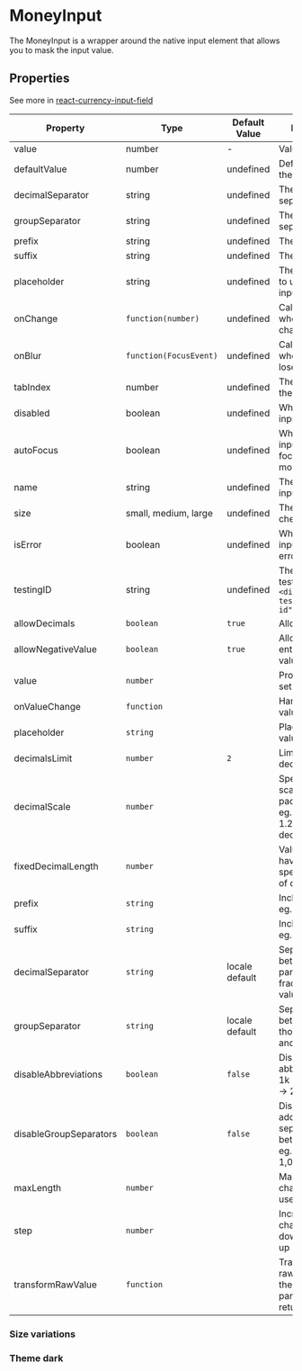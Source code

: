 
<Meta title="Data Entry/MoneyInput" component={MoneyInput}/>

# MoneyInput

The MoneyInput is a wrapper around the native input element that allows you to mask the input value.

<Canvas>
  <MoneyInput
    name="input"
    defaultValue={100}
    suffix="€"
  />
</Canvas>

## Properties

See more in [react-currency-input-field](https://github.com/cchanxzy/react-currency-input-field/blob/master/README.md)

| Property                                   | Type                   | Default Value  | Description                                                                                    | Required |
|--------------------------------------------|------------------------|----------------|------------------------------------------------------------------------------------------------|----------|
| value                                      | number                 | -              | Value of the input                                                                             | No       |
| defaultValue                               | number                 | undefined      | Default value of the input                                                                     | No       |
| decimalSeparator                           | string                 | undefined      | The decimal separator to use                                                                   | No       |
| groupSeparator                             | string                 | undefined      | The thousand separator to use                                                                  | No       |
| prefix                                     | string                 | undefined      | The prefix to use                                                                              | No       |
| suffix                                     | string                 | undefined      | The suffix to use                                                                              | No       |
| placeholder                                | string                 | undefined      | The placeholder to use for the input                                                           | No       |
| onChange                                   | `function(number)`     | undefined      | Callback for when the input changes                                                            | No       |
| onBlur                                     | `function(FocusEvent)` | undefined      | Callback for when the input loses focus                                                        | No       |
| tabIndex                                   | number                 | undefined      | The tab index of the input                                                                     | No       |
| disabled                                   | boolean                | undefined      | Whether the input is disabled                                                                  | No       |
| autoFocus                                  | boolean                | undefined      | Whether the input should be focused on mount                                                   | No       |
| name                                       | string                 | undefined      | The name of the input                                                                          | No       |
| size                                       | small, medium, large   | undefined      | The size of the checkbox                                                                       | No       |
| isError                                    | boolean                | undefined      | Whether the input is in an error state                                                         | No       |
| testingID                                  | string                 | undefined      | The id used for testing purposes.<br/>`<div data-testid="my-test-id"/>`                        | No       |
| allowDecimals                              | `boolean`              | `true`         | Allow decimals                                                                                 | No       |
| allowNegativeValue                         | `boolean`              | `true`         | Allow user to enter negative value                                                             | No       |                                                                               | No       |
| value                                      | `number`               |                | Programmatically set the value                                                                 | No       |
| onValueChange                              | `function`             |                | Handle change in value                                                                         | No       |
| placeholder                                | `string`               |                | Placeholder if no value                                                                        | No       |
| decimalsLimit                              | `number`               | `2`            | Limit length of decimals allowed                                                               | No       |
| decimalScale                               | `number`               |                | Specify decimal scale for padding/trimming eg. 1.5 -> 1.50 or 1.234 -> 1.23 if decimal scale 2 | No       |
| fixedDecimalLength                         | `number`               |                | Value will always have the specified length of decimals                                        | No       |
| prefix                                     | `string`               |                | Include a prefix eg. £ or \$                                                                   | No       |
| suffix                                     | `string`               |                | Include a suffix eg. € or %                                                                    | No       |
| decimalSeparator                           | `string`               | locale default | Separator between integer part and fractional part of value                                    | No       |
| groupSeparator                             | `string`               | locale default | Separator between thousand, million and billion                                                | No       |                                                               | No       |                                                                                     | No       |
| disableAbbreviations                       | `boolean`              | `false`        | Disable abbreviations eg. 1k -> 1,000, 2m -> 2,000,000                                         | No       |
| disableGroupSeparators                     | `boolean`              | `false`        | Disable auto adding the group separator between values, eg. 1000 -> 1,000                      | No       |
| maxLength                                  | `number`               |                | Maximum characters the user can enter                                                          | No       |
| step                                       | `number`               |                | Incremental value change on arrow down and arrow up key press                                  | No       |
| transformRawValue                          | `function`             |                | Transform the raw value from the input before parsing. Needs to return  `string`.              | No       |

### Size variations

<Canvas>
    <MoneyInput
      name="input"
      defaultValue={100}
      suffix="€"
      size="small"
    />
    <MoneyInput
      name="input"
      defaultValue={100}
      suffix="€"
      size="medium"
    />
    <MoneyInput
      name="input"
      defaultValue={100}
      suffix="€"
      size="large"
    />
</Canvas>

### Theme dark

<Canvas className="dark">
  <ThemeProvider theme="dark">
    <MoneyInput
      name="input"
      defaultValue={100}
      suffix="€"
    />
  </ThemeProvider>
</Canvas>